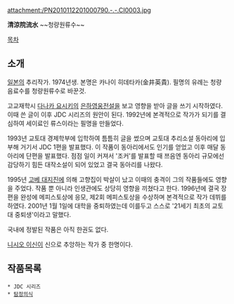 attachment:/PN2010112201000790.-.-.CI0003.jpg ﻿

'''清涼院流水''' ~~청량원류수~~

[[목차]]

== 소개 ==
[[일본]]의 추리작가. 1974년생. 본명은 카나이 히데타카(金井英貴). 필명의 유례는 청량 음료수를 청량원류수로 바꾼것. 

고교재학시 [[다나카 요시키]]의 [[은하영웅전설]]을 보고 영향을 받아 글을 쓰기 시작하였다. 이때 쓴 글이 이후 JDC 시리즈의 원안이 된다. 1992년에 본격적으로 작가가 되기를 결심하여 세이료인 류스이라는 필명을 만들었다. 

1993년 교토대 경제학부에 입학하여 틈틈히 글을 썼으며 교토대 추리소설 동아리에 입부해 거기서 JDC 1편을 발표했다. 이 작품이 동아리에서도 인기를 얻었고 이후 매달 동아리에 단편을 발표했다. 점점 일이 커져서 '조커'를 발표할 때 쯔음엔 동아리 규모에선 감당하기 힘든 대작소설이 되어 있었고 결국 동아리를 나왔다.

1995년 [[고베 대지진]]에 의해 고향집이 박살이 났고 이때의 충격이 그의 작품들에도 영향을 주었다. 작품 뿐 아니라 인생관에도 상당히 영향을 끼쳤다고 한다. 1996년에 결국 장편을 완성에 메피스토상에 응모, 제2회 메피스토상을 수상하며 본격적으로 작가 데뷔를 하였다. 2001년 1월 1일에 대학을 중퇴하였는데 이를두고 스스로 '21세기 최초의 교토대 중퇴생'이라고 말했다.

국내에 정발된 작품은 아직 한권도 없다.

[[니시오 이신]]이 신으로 추앙하는 작가 중 한명이다.

== 작품목록 ==
 * JDC 시리즈
 * [[탐정의식]]
